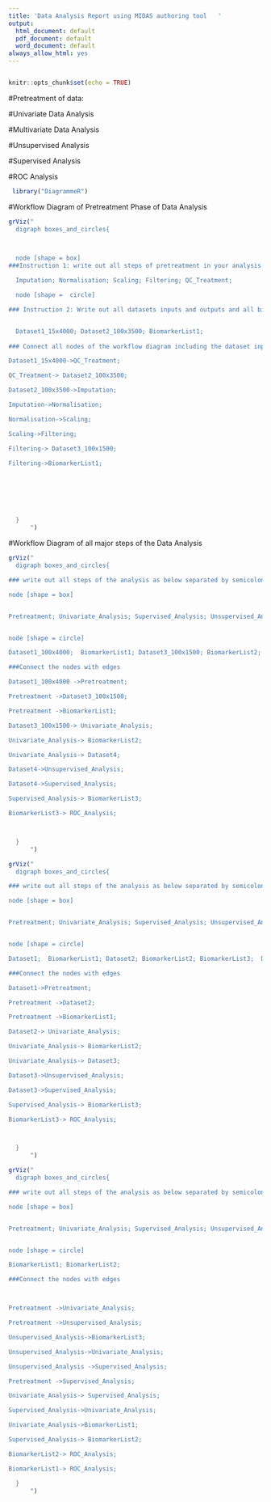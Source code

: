 ---
title: 'Data Analysis Report using MIDAS authoring tool   '
output:
  html_document: default
  pdf_document: default
  word_document: default
always_allow_html: yes
---
```{r}

```

```{r setup, include=FALSE}
knitr::opts_chunk$set(echo = TRUE)
```




#Pretreatment of data:

<!-- What are the dimensions of the dataset entering this phase of analysis?-->

<!-- What percentage of the data is Missing Values?-->

<!-- Is imputation performed?-->

<!-- If yes describe method-->

<!-- Is normalisation performed?-->

<!-- If yes describe method-->

<!-- Is transformation performed?-->

<!-- If yes describe method-->

<!-- Is scaling performed?-->

<!-- If yes describe method-->

<!-- Is filtering applied to the dataset at this point?-->

<!-- If yes describe method-->

<!-- Is a QC method employed on the dataset-->

<!-- Please describe-->

<!-- 	Outline the order of the steps performed on the dataset: E.g. I-> T-> S->N->F->QC-->

<!--Have the dimensions of the dataset changed? If yes how and why?-->

<!--Provide the dimensions of the dataset at the end of the pretreatment phase.-->


<!--Provide details on the package or program used for this phase of the analysis-->

<!--If in house code is used provide it or a link to it and also the language it is written in.-->

<!---->



#Univariate Data Analysis

<!--What are the dimensions of the dataset entering this phase of analysis?-->

<!--Is univariate testing performed?-->

<!--If yes describe method-->

<!--Is multiple testing correction employed with this method?-->

<!--If yes describe method-->

<!--Is another method of univariate testing performed?-->

<!--If yes describe method

<!--Is multiple testing correction employed with this method?

<!--If yes describe method-->

<!--Pleasre report p-values and adjusted p-values.-->

<!--Please report test statistics and confidence intervals.-->

<!--Have the dimensions of the dataset changed? If yes how and why?-->

<!--Provide the dimensions of the dataset at the end of univariate analysis.-->

<!--Provide details on the package or program used for this phase of the analysis-->

<!--If in house code is used provide it or a link to it and also the language it is written in.-->


#Multivariate Data Analysis

<!--What are the dimensions of the dataset entering this phase (Nxm)?-->

<!--Is a data analysis package used?-->

<!--If yes please reference it.-->

<!--Is original code used?-->

<!--If yes please provide a reference link to it.-->


#Unsupervised Analysis

<!--What are the dimensions of the dataset entering this phase of the analysis?-->


<!--Are unsupervised methods employed for visualisation and/ or data reduction and/or correlation analysis?-->

<!--If yes describe method.-->

<!--Are unsupervised analysis methods used for clustering.-->

<!--If yes describe and provide distance metric.-->

<!--Have the dimensions of the dataset changed at the end of this step? If yes, how and why?-->

<!--Provide the dimensions of the dataset at the end of unsupervised analysis.-->

<!--Provide details on the package or program used for this phase of the analysis-->

<!--If in house code is used provide it or a link to it and also the language it is written in.-->

#Supervised Analysis

<!--What are the dimensions of the dataset at this point?-->

<!--Are supervised methods employed?.-->

<!--If yes describe algorithm used and provide details on meta parameters used.-->

<!--Is more than one method employed?.-->

<!--Is more than one method employed? If yes describe other algorithm(s) used and provide details on meta parameters used for each algorithm
.-->

<!--Please provide details on how data is split for model optimisation..-->

<!--Describe the performance of the model at this stage using performance metrics R2 Q2..-->

<!--Are permutations performed?.-->

<!--If yes detail how many.-->

<!--Is external validation employed?.-->

<!--If yes describe source of external data. Is the data from the same location/ lab/timeline?.-->

<!--Describe the performance of the model in terms of R2X R2Y..-->

<!--Provide a confusion matrix of results..-->

<!--Are potential biomarkers identified?If yes, list them.-->

<!--Have the dimensions of the dataset changed? If yes how and why?-->

<!--Provide the dimensions of the dataset at the end of univariate analysis.-->

<!--Provide details on the package or program used for this phase of the analysis-->

<!--If in house code is used provide it or a link 
to it and also the language it is written in.-->

<!--Describe their performance in terms of AUC, sensitivity and specificity.-->

#ROC Analysis

<!--Is ROC analysis performed on the identified putative biomarkers?-->

<!--If yes please report on AUC sensitivity and specificity-->

<!--Provide details on the package or program used for this phase of the analysis-->

<!--If in house code is used provide it or a link to it and also the language it is written in.-->







```{r include=FALSE}
 library("DiagrammeR")

```



#Workflow Diagram of Pretreatment Phase of Data Analysis
<!--Below you will be instructed to enter the steps of the pretreatment phase of analysis so that they will become nodes of your workflow diagram. You will also be asked to differentiate between the different datasets at each point -->

```{r pressure, echo=FALSE}
grViz("
  digraph boxes_and_circles{
  


  node [shape = box]
###Instruction 1: write out all steps of pretreatment in your analysis as below separated by semicolon, delete or add to this list as appropriate

  Imputation; Normalisation; Scaling; Filtering; QC_Treatment;

  node [shape =  circle]

### Instruction 2: Write out all datasets inputs and outputs and all biomarker lists created at the pretreatment stage, include the dimensions of the input and output datasets in the name, in the following format...dataset#_NxM, where # is the unique identifier of the dataset which is the input or output at that point in the analysis, where N is the number of samples (rows) in the dataset and where m is the number of variables or peaks (columns) in the dataset at that point in the analysis. Delete or add to this list as appropriate


  Dataset1_15x4000; Dataset2_100x3500; BiomarkerList1;
 
### Connect all nodes of the workflow diagram including the dataset inputs and outputs as steps in the diagram, as below 

Dataset1_15x4000->QC_Treatment; 

QC_Treatment-> Dataset2_100x3500; 

Dataset2_100x3500->Imputation; 

Imputation->Normalisation; 

Normalisation->Scaling;

Scaling->Filtering; 

Filtering-> Dataset3_100x1500; 

Filtering->BiomarkerList1;







  }
      ")

```

#Workflow Diagram of all major steps of the Data Analysis




```{r  echo=FALSE}
grViz("
  digraph boxes_and_circles{

### write out all steps of the analysis as below separated by semicolon

node [shape = box]


Pretreatment; Univariate_Analysis; Supervised_Analysis; Unsupervised_Analysis;ROC_Analysis;


node [shape = circle]

Dataset1_100x4000;  BiomarkerList1; Dataset3_100x1500; BiomarkerList2; BiomarkerList3;  Dataset4;

###Connect the nodes with edges

Dataset1_100x4000 ->Pretreatment;

Pretreatment ->Dataset3_100x1500;

Pretreatment ->BiomarkerList1;

Dataset3_100x1500-> Univariate_Analysis;

Univariate_Analysis-> BiomarkerList2;

Univariate_Analysis-> Dataset4;

Dataset4->Unsupervised_Analysis;

Dataset4->Supervised_Analysis;

Supervised_Analysis-> BiomarkerList3;

BiomarkerList3-> ROC_Analysis;



  }
      ")

```


```{r  echo=FALSE}
grViz("
  digraph boxes_and_circles{

### write out all steps of the analysis as below separated by semicolon

node [shape = box]


Pretreatment; Univariate_Analysis; Supervised_Analysis; Unsupervised_Analysis;ROC_Analysis;


node [shape = circle]

Dataset1;  BiomarkerList1; Dataset2; BiomarkerList2; BiomarkerList3;  Dataset3;

###Connect the nodes with edges

Dataset1->Pretreatment;

Pretreatment ->Dataset2;

Pretreatment ->BiomarkerList1;

Dataset2-> Univariate_Analysis;

Univariate_Analysis-> BiomarkerList2;

Univariate_Analysis-> Dataset3;

Dataset3->Unsupervised_Analysis;

Dataset3->Supervised_Analysis;

Supervised_Analysis-> BiomarkerList3;

BiomarkerList3-> ROC_Analysis;



  }
      ")

```


```{r  echo=FALSE}
grViz("
  digraph boxes_and_circles{

### write out all steps of the analysis as below separated by semicolon

node [shape = box]


Pretreatment; Univariate_Analysis; Supervised_Analysis; Unsupervised_Analysis;ROC_Analysis;


node [shape = circle]

BiomarkerList1; BiomarkerList2; 

###Connect the nodes with edges



Pretreatment ->Univariate_Analysis;

Pretreatment ->Unsupervised_Analysis;

Unsupervised_Analysis->BiomarkerList3;

Unsupervised_Analysis->Univariate_Analysis;

Unsupervised_Analysis ->Supervised_Analysis;

Pretreatment ->Supervised_Analysis;

Univariate_Analysis-> Supervised_Analysis;

Supervised_Analysis->Univariate_Analysis;

Univariate_Analysis->BiomarkerList1;

Supervised_Analysis-> BiomarkerList2;

BiomarkerList2-> ROC_Analysis;

BiomarkerList1-> ROC_Analysis;

  }
      ")

```

